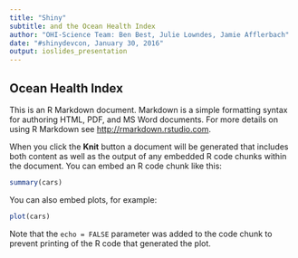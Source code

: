 ```yaml
---
title: "Shiny"
subtitle: and the Ocean Health Index
author: "OHI-Science Team: Ben Best, Julie Lowndes, Jamie Afflerbach"
date: "#shinydevcon, January 30, 2016"
output: ioslides_presentation
---
```


## Ocean Health Index

This is an R Markdown document. Markdown is a simple formatting syntax for authoring HTML, PDF, and MS Word documents. For more details on using R Markdown see <http://rmarkdown.rstudio.com>.

When you click the **Knit** button a document will be generated that includes both content as well as the output of any embedded R code chunks within the document. You can embed an R code chunk like this:

```r
summary(cars)
```

You can also embed plots, for example:

```r
plot(cars)
```

Note that the `echo = FALSE` parameter was added to the code chunk to prevent printing of the R code that generated the plot.
